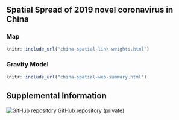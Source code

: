 
## Spatial Spread of 2019 novel coronavirus in China {.tabset .tabset-fade}

### Map 
<div class="china-spatial-link">
```r
knitr::include_url("china-spatial-link-weights.html")
```
</div>
### Gravity Model
<div class="gravity-model">
```r
knitr::include_url("china-spatial-web-summary.html")
```
</div>

## Supplemental Information

<!-- Supplemental information: [html]() -->

<!-- Preprint: [download]() -->

<p>
  <a href="https://github.com/CEIDatUGA/CoronavirusSpatial">
    <img src="images/GitHub-Mark-32px.png" alt="GitHub repository"/>
    GitHub repository (private)
  </a>
</p>
